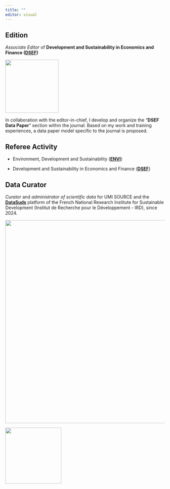 ```yaml
---
title: ""
editor: visual
---
```


## Edition

*Associate Editor* of **Development and Sustainability in Economics and Finance ([DSEF](https://www.sciencedirect.com/journal/development-and-sustainability-in-economics-and-finance/))**

![](images/dsef-03.jpeg){width="168"}

In collaboration with the editor-in-chief, I develop and organize the "**DSEF Data Paper**" section within the journal. Based on my work and training experiences, a data paper model specific to the journal is proposed.

## Referee Activity

-   Environment, Development and Sustainability ([**ENVI**](https://link.springer.com/journal/10668))

-   Development and Sustainability in Economics and Finance ([**DSEF**](https://www.sciencedirect.com/journal/development-and-sustainability-in-economics-and-finance/))

## Data Curator

*Curator* and *administrator of scientific data* for UMI SOURCE and the [**DataSuds**](https://dataverse.ird.fr/dataverse/umi_source/) platform of the French National Research Institute for Sustainable Development (Institut de Recherche pour le Développement - IRD), since 2024.

![](images/bandeau_datasuds.png){width="642"}

![](images/logo_IRD.png){width="177"}
